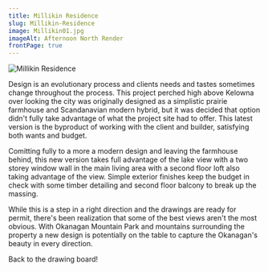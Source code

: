 ```yaml
---
title: Millikin Residence
slug: Millikin-Residence
image: Millikin01.jpg
imageAlt: Afternoon North Render
frontPage: true
---
```


![Millikin Residence](Millikin01.jpg "Millikin Residence")

Design is an evolutionary process and clients needs and tastes sometimes change throughout the process. This project perched high above Kelowna over looking the city was originally designed as a simplistic prairie farmhouse and Scandanavian modern hybrid, but it was decided that option didn't fully take advantage of what the project site had to offer. This latest version is the byproduct of working with the client and builder, satisfying both wants and budget.

Comitting fully to a more a modern design and leaving the farmhouse behind, this new version takes full advantage of the lake view with a two storey window wall in the main living area with a second floor loft also taking advantage of the view. Simple exterior finishes keep the budget in check with some timber detailing and second floor balcony to break up the massing. 

While this is a step in a right direction and the drawings are ready for permit, there's been realization that some of the best views aren't the most obvious. With Okanagan Mountain Park and mountains surrounding the property a new design is potentially on the table to capture the Okanagan's beauty in every direction. 

Back to the drawing board!